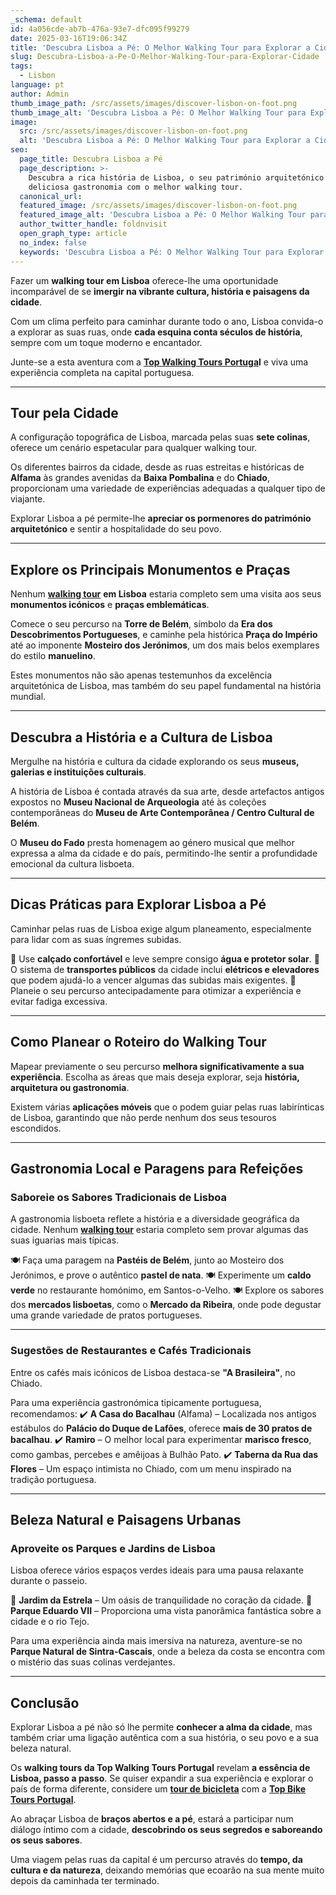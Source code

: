 ```yaml
---
_schema: default
id: 4a056cde-ab7b-476a-93e7-dfc095f99279
date: 2025-03-16T19:06:34Z
title: 'Descubra Lisboa a Pé: O Melhor Walking Tour para Explorar a Cidade'
slug: Descubra-Lisboa-a-Pe-O-Melhor-Walking-Tour-para-Explorar-Cidade
tags:
  - Lisbon
language: pt
author: Admin
thumb_image_path: /src/assets/images/discover-lisbon-on-foot.png
thumb_image_alt: 'Descubra Lisboa a Pé: O Melhor Walking Tour para Explorar a Cidade'
image:
  src: /src/assets/images/discover-lisbon-on-foot.png
  alt: 'Descubra Lisboa a Pé: O Melhor Walking Tour para Explorar a Cidade'
seo:
  page_title: Descubra Lisboa a Pé
  page_description: >-
    Descubra a rica história de Lisboa, o seu património arquitetónico e a
    deliciosa gastronomia com o melhor walking tour.
  canonical_url:
  featured_image: /src/assets/images/discover-lisbon-on-foot.png
  featured_image_alt: 'Descubra Lisboa a Pé: O Melhor Walking Tour para Explorar a Cidade'
  author_twitter_handle: foldnvisit
  open_graph_type: article
  no_index: false
  keywords: 'Descubra Lisboa a Pé: O Melhor Walking Tour para Explorar a Cidade'
---
```

Fazer um **walking tour em Lisboa** oferece-lhe uma oportunidade incomparável de se **imergir na vibrante cultura, história e paisagens da cidade**.

Com um clima perfeito para caminhar durante todo o ano, Lisboa convida-o a explorar as suas ruas, onde **cada esquina conta séculos de história**, sempre com um toque moderno e encantador.

Junte-se a esta aventura com a [**Top Walking Tours Portuga**](https://topwalkingtoursportugal.com/pt/)**l** e viva uma experiência completa na capital portuguesa.

---

## **Tour pela Cidade**

A configuração topográfica de Lisboa, marcada pelas suas **sete colinas**, oferece um cenário espetacular para qualquer walking tour.

Os diferentes bairros da cidade, desde as ruas estreitas e históricas de **Alfama** às grandes avenidas da **Baixa Pombalina** e do **Chiado**, proporcionam uma variedade de experiências adequadas a qualquer tipo de viajante.

Explorar Lisboa a pé permite-lhe **apreciar os pormenores do património arquitetónico** e sentir a hospitalidade do seu povo.

---

## **Explore os Principais Monumentos e Praças**

Nenhum [**walking tour**](https://topwalkingtoursportugal.com/pt/) **em Lisboa** estaria completo sem uma visita aos seus **monumentos icónicos** e **praças emblemáticas**.

Comece o seu percurso na **Torre de Belém**, símbolo da **Era dos Descobrimentos Portugueses**, e caminhe pela histórica **Praça do Império** até ao imponente **Mosteiro dos Jerónimos**, um dos mais belos exemplares do estilo **manuelino**.

Estes monumentos não são apenas testemunhos da excelência arquitetónica de Lisboa, mas também do seu papel fundamental na história mundial.

---

## **Descubra a História e a Cultura de Lisboa**

Mergulhe na história e cultura da cidade explorando os seus **museus, galerias e instituições culturais**.

A história de Lisboa é contada através da sua arte, desde artefactos antigos expostos no **Museu Nacional de Arqueologia** até às coleções contemporâneas do **Museu de Arte Contemporânea / Centro Cultural de Belém**.

O **Museu do Fado** presta homenagem ao género musical que melhor expressa a alma da cidade e do país, permitindo-lhe sentir a profundidade emocional da cultura lisboeta.

---

## **Dicas Práticas para Explorar Lisboa a Pé**

Caminhar pelas ruas de Lisboa exige algum planeamento, especialmente para lidar com as suas íngremes subidas.

🔹 Use **calçado confortável** e leve sempre consigo **água e protetor solar**.
🔹 O sistema de **transportes públicos** da cidade inclui **elétricos e elevadores** que podem ajudá-lo a vencer algumas das subidas mais exigentes.
🔹 Planeie o seu percurso antecipadamente para otimizar a experiência e evitar fadiga excessiva.

---

## **Como Planear o Roteiro do Walking Tour**

Mapear previamente o seu percurso **melhora significativamente a sua experiência**. Escolha as áreas que mais deseja explorar, seja **história, arquitetura ou gastronomia**.

Existem várias **aplicações móveis** que o podem guiar pelas ruas labirínticas de Lisboa, garantindo que não perde nenhum dos seus tesouros escondidos.

---

## **Gastronomia Local e Paragens para Refeições**

### **Saboreie os Sabores Tradicionais de Lisboa**

A gastronomia lisboeta reflete a história e a diversidade geográfica da cidade. Nenhum [**walking tour**](https://topwalkingtoursportugal.com/pt/passeios-pedestres-portugal/) estaria completo sem provar algumas das suas iguarias mais típicas.

🍽️ Faça uma paragem na **Pastéis de Belém**, junto ao Mosteiro dos Jerónimos, e prove o autêntico **pastel de nata**.
🍽️ Experimente um **caldo verde** no restaurante homónimo, em Santos-o-Velho.
🍽️ Explore os sabores dos **mercados lisboetas**, como o **Mercado da Ribeira**, onde pode degustar uma grande variedade de pratos portugueses.

---

### **Sugestões de Restaurantes e Cafés Tradicionais**

Entre os cafés mais icónicos de Lisboa destaca-se **"A Brasileira"**, no Chiado.

Para uma experiência gastronómica tipicamente portuguesa, recomendamos:
✔️ **A Casa do Bacalhau** (Alfama) – Localizada nos antigos estábulos do **Palácio do Duque de Lafões**, oferece **mais de 30 pratos de bacalhau**.
✔️ **Ramiro** – O melhor local para experimentar **marisco fresco**, como gambas, percebes e amêijoas à Bulhão Pato.
✔️ **Taberna da Rua das Flores** – Um espaço intimista no Chiado, com um menu inspirado na tradição portuguesa.

---

## **Beleza Natural e Paisagens Urbanas**

### **Aproveite os Parques e Jardins de Lisboa**

Lisboa oferece vários espaços verdes ideais para uma pausa relaxante durante o passeio.

🌳 **Jardim da Estrela** – Um oásis de tranquilidade no coração da cidade.
🌳 **Parque Eduardo VII** – Proporciona uma vista panorâmica fantástica sobre a cidade e o rio Tejo.

Para uma experiência ainda mais imersiva na natureza, aventure-se no **Parque Natural de Sintra-Cascais**, onde a beleza da costa se encontra com o mistério das suas colinas verdejantes.

---

## **Conclusão**

Explorar Lisboa a pé não só lhe permite **conhecer a alma da cidade**, mas também criar uma ligação autêntica com a sua história, o seu povo e a sua beleza natural.

Os **walking tours da Top Walking Tours Portugal** revelam **a essência de Lisboa, passo a passo**. Se quiser expandir a sua experiência e explorar o país de forma diferente, considere um [**tour de bicicleta**](https://topbiketoursportugal.com/passeios-de-bicicleta-portugal/) com a [**Top Bike Tours Portugal**](https://topbiketoursportugal.com/pt/).

Ao abraçar Lisboa de **braços abertos e a pé**, estará a participar num diálogo íntimo com a cidade, **descobrindo os seus segredos e saboreando os seus sabores**.

Uma viagem pelas ruas da capital é um percurso através do **tempo, da cultura e da natureza**, deixando memórias que ecoarão na sua mente muito depois da caminhada ter terminado.